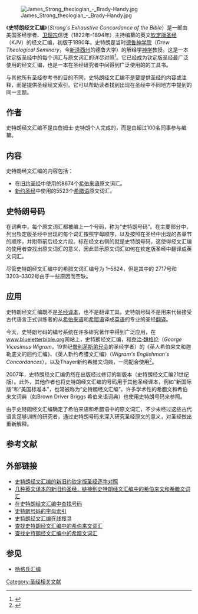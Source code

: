 [[File:James_Strong_theologian_-_Brady-Handy.jpg|thumb]]

《'''史特朗经文汇编'''》（''Strong's Exhaustive Concordance of the Bible''）是一部由美国圣经学者、[[卫理宗|卫理宗]]信徒{{le|詹姆士·史特朗|James Strong (theologian)}}（1822年–1894年）主持编纂的英文[[钦定版圣经|钦定版圣经]]（KJV）的经文汇编，初版于1890年。史特朗是当时[[德鲁大学|德鲁神学院]]（''Drew Theological Seminary''，今[[新泽西州|新泽西州]]的德鲁大学）的解经学[[神学|神学]]教授。这是一本钦定版圣经中的每个词汇与原文词汇的详尽对照<ref>{{cite web |url=http://www.htmlbible.com/sacrednamebiblecom/kjvstrongs/ |title=史特朗经文汇编的新旧约钦定版圣经逐字对照 |accessdate=2008年3月11日 |author= |date= |publisher= |language=英语 |archive-date=2008年3月14日 |archive-url=https://web.archive.org/web/20080314072525/http://www.htmlbible.com/sacrednamebiblecom/kjvstrongs/ |dead-url=yes }}</ref>。它已经成为钦定版圣经最广泛使用的经文汇编，也是一本在圣经研究者中间得到广泛使用的的工具书。 

与其他所有圣经参考书的目的不同，史特朗经文汇编不是要提供圣经的内容或注释，而是提供圣经经文索引。它可以帮助读者找到出现在圣经中不同地方中提到的同一主题。

== 作者 ==
史特朗经文汇编不是由詹姆士·史特朗个人完成的，而是由超过100名同事参与编纂。

== 内容 ==
史特朗经文汇编的内容包括： 

* 在[[旧约圣经|旧约圣经]]中使用的8674个[[希伯来语|希伯来语]]原文词汇。
* [[新约圣经|新约圣经]]中使用的5523个[[希腊语|希腊语]]原文词汇。

== 史特朗号码 ==
在词典中，每个原文词汇都被编上一个号码，称为“史特朗号码”。在主要部分中，列出钦定版圣经中出现的每个词汇按照字母顺序，以及按照在圣经中出现的各章节的顺序，并附带前后经文片段。标在经文右侧的就是史特朗号码，这使得经文汇编的使用者查找出原文词汇的意义，因此显示原文词汇如何在钦定版圣经中翻译成英文词汇。

尽管史特朗经文汇编中的希腊文词汇编号为 1–5624，但是其中的 2717号和3203–3302号由于一些原因而空缺。

== 应用 ==
史特朗经文汇编既不是[[圣经译本|圣经译本]]，也不是翻译工具。史特朗号码不是用来代替接受古代语言正式训练者的从[[希伯来语|希伯来语]]和[[希腊语|希腊语]]译成[[英语|英语]]的专业的圣经[[翻译|翻译]]。 

今天，史特朗号码的编号系统在许多研究著作中得到广泛应用，在[http://www.blueletterbible.org www.blueletterbible.org]{{Wayback|url=http://www.blueletterbible.org/ |date=20080312130655 }}网站上，史特朗经文汇编，和[[乔治·魏格伦|乔治·魏格伦]]（''George Vicesimus Wigram''，19世纪[[普利茅斯弟兄会|普利茅斯弟兄会]]的圣经学者）的《英人希伯来文和迦勒底文的旧约汇编》、《英人新约希腊文汇编》（''Wigram's Englishman's Concordances''），以及Thayer新约希腊文词典，一同配合使用<ref>{{cite web |url=http://www.blueletterbible.org/search.html#strongs |title=blueletterbible-史特朗搜寻工具 |accessdate=2008年3月11日 |author= |date= |publisher= |language=英语 |archive-date=2008年5月9日 |archive-url=https://web.archive.org/web/20080509192127/http://blueletterbible.org/search.html#strongs |dead-url=yes }}</ref>。 

2007年，史特朗经文汇编仍然在出版经过修订的新版本（史特朗经文汇编21世纪版）。此外，其他作者也将史特朗经文汇编的号码用于其他圣经译本，例如“新国际版”和“美国标准本”，也常被称为“史特朗经文汇编”。许多学术性的希腊文和希伯来文词典（如Brown Driver Briggs 希伯来语词典）也使用史特朗号码来参照。 

由于史特朗经文汇编确定了希伯来语和希腊语中的原文词汇，不少未经过这些古代语言足够训练的研究者，通过史特朗号码来深入研究圣经原文的意义，对圣经做出重新解释。

== 参考文献 ==
<div class="references-small">
<references />
</div>

== 外部链接 ==
* [http://www.htmlbible.com/sacrednamebiblecom/kjvstrongs/ 史特朗经文汇编的新旧约钦定版圣经逐字对照]{{Wayback|url=http://www.htmlbible.com/sacrednamebiblecom/kjvstrongs/ |date=20080314072525 }}
* [http://www.blueletterbible.org/index.html 几种英文译本的新旧约圣经，链接到史特朗经文汇编中的希伯来文和希腊文词汇]{{Wayback|url=http://www.blueletterbible.org/index.html |date=20080513043928 }}
* [http://www.blueletterbible.org/search.html#strongs 在史特朗经文汇编中查找号码]{{Wayback|url=http://www.blueletterbible.org/search.html#strongs |date=20080509192127 }}
* [http://www.htmlbible.com/sacrednamebiblecom/kjvstrongs/STRINDEX.htm 史特朗号码的字母索引]{{Wayback|url=http://www.htmlbible.com/sacrednamebiblecom/kjvstrongs/STRINDEX.htm |date=20161026125211 }}
* [https://web.archive.org/web/20070928042210/http://christsassembly.info/online_strongs_concordance.htm 史特朗经文汇编在线搜寻]
* [http://www.biblestudytools.net/Lexicons/OldTestamentHebrew/ 查找史特朗经文汇编中的希伯来文词汇]{{Wayback|url=http://www.biblestudytools.net/Lexicons/OldTestamentHebrew/ |date=20080221155947 }}
* [http://www.biblestudytools.net/Lexicons/NewTestamentGreek/ 查找史特朗经文汇编中的希腊文词汇]{{Wayback|url=http://www.biblestudytools.net/Lexicons/NewTestamentGreek/ |date=20080221154717 }}

== 参见 ==
* [[杨格氏汇编|杨格氏汇编]]

[[Category:圣经相关文献|Category:圣经相关文献]]
